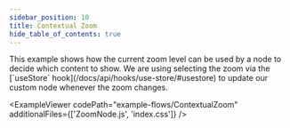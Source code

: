 ```yaml
---
sidebar_position: 10
title: Contextual Zoom
hide_table_of_contents: true
---
```



<ExampleLayout>
This example shows how the current zoom level can be used by a node to decide which content to show.
We are using selecting the zoom via the [`useStore` hook](/docs/api/hooks/use-store/#usestore) to update our custom node whenever the zoom changes.

<ExampleViewer
  codePath="example-flows/ContextualZoom"
  additionalFiles={['ZoomNode.js', 'index.css']}
/>
</ExampleLayout>
